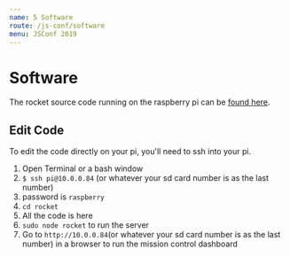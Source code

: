 ```yaml
---
name: 5 Software
route: /js-conf/software
menu: JSConf 2019
---
```


# Software

The rocket source code running on the raspberry pi can be [found here](https://github.com/noderockets/rocket).

## Edit Code
To edit the code directly on your pi, you'll need to ssh into your pi.

1. Open Terminal or a bash window
2. `$ ssh pi@10.0.0.84` (or whatever your sd card number is as the last number)
3. password is `raspberry`
4. `cd rocket`
5. All the code is here
6. `sudo node rocket` to run the server
7. Go to `http://10.0.0.84`(or whatever your sd card number is as the last number) in a browser to run the mission control dashboard
